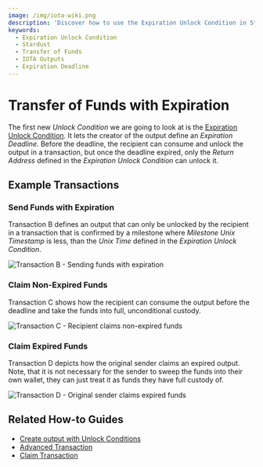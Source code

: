 ```yaml
---
image: /img/iota-wiki.png
description: 'Discover how to use the Expiration Unlock Condition in Stardust to transfer funds with an expiration deadline, allowing the recipient to claim non-expired funds or the original sender to claim expired funds.'
keywords:
  - Expiration Unlock Condition
  - Stardust
  - Transfer of Funds
  - IOTA Outputs
  - Expiration Deadline
---
```



# Transfer of Funds with Expiration

The first new _Unlock Condition_ we are going to look at is the [Expiration Unlock Condition](https://wiki.iota.org/shimmer/tips/tips/TIP-0018#expiration-unlock-condition).
It lets the creator of the output define an _Expiration Deadline_. Before the deadline, the recipient can consume and
unlock the output in a transaction, but once the deadline expired, only the _Return Address_ defined in the
_Expiration Unlock Condition_ can unlock it.

## Example Transactions

### Send Funds with Expiration

Transaction B defines an output that can only be unlocked by the recipient in a transaction that is confirmed by a
milestone where _Milestone Unix Timestamp_ is less, than the _Unix Time_ defined in the _Expiration Unlock Condition_.

![Transaction B - Sending funds with expiration](/img/stardust_explanations/stardust_ledger_anatomy/simple_transaction/tx_B.svg)

### Claim Non-Expired Funds

Transaction C shows how the recipient can consume the output before the deadline and take the funds into full, unconditional
custody.

![Transaction C - Recipient claims non-expired funds](/img/stardust_explanations/stardust_ledger_anatomy/simple_transaction/tx_C.svg)

### Claim Expired Funds

Transaction D depicts how the original sender claims an expired output. Note, that it is not necessary for the sender
to sweep the funds into their own wallet, they can just treat it as funds they have full custody of.

![Transaction D - Original sender claims expired funds](/img/stardust_explanations/stardust_ledger_anatomy/simple_transaction/tx_D.svg)

## Related How-to Guides

- [Create output with Unlock Conditions](/iota-sdk/how-tos/outputs/unlock-conditions/)
- [Advanced Transaction](/iota-sdk/how-tos/advanced-transactions/advanced-transaction/)
- [Claim Transaction](/iota-sdk/how-tos/advanced-transactions/claim-transaction/)